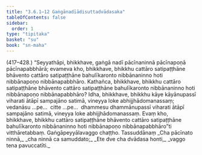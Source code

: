 ```yaml
---
title: "3.6.1–12 Gaṅgānadīādisuttadvādasaka"
tableOfContents: false
sidebar:
  order: 1
type: "tipitaka"
basket: "su"
book: "sn-maha"
---
```



<DynamicBreadcrumb />

<Paragraph type="center" book="sn-maha">
(417–428.)
</Paragraph>

<Paragraph number="975" book="sn-maha">
“Seyyathāpi, bhikkhave, gaṅgā nadī pācīnaninnā pācīnapoṇā pācīnapabbhārā; evameva kho, bhikkhave, bhikkhu cattāro satipaṭṭhāne bhāvento cattāro satipaṭṭhāne bahulīkaronto nibbānaninno hoti nibbānapoṇo nibbānapabbhāro.
</Paragraph>

<Paragraph number="976" book="sn-maha">
Kathañca, bhikkhave, bhikkhu cattāro satipaṭṭhāne bhāvento cattāro satipaṭṭhāne bahulīkaronto nibbānaninno hoti nibbānapoṇo nibbānapabbhāro? Idha, bhikkhave, bhikkhu kāye kāyānupassī viharati ātāpī sampajāno satimā, vineyya loke abhijjhādomanassaṃ; vedanāsu …pe…  citte …pe…  dhammesu dhammānupassī viharati ātāpī sampajāno satimā, vineyya loke abhijjhādomanassaṃ. Evaṃ kho, bhikkhave, bhikkhu cattāro satipaṭṭhāne bhāvento cattāro satipaṭṭhāne bahulīkaronto nibbānaninno hoti nibbānapoṇo nibbānapabbhāro”ti vitthāretabbaṃ.

</Paragraph>

<Paragraph number="977" type="center" book="sn-maha">
Gaṅgāpeyyālavaggo chaṭṭho.



</Paragraph>

<Paragraph number="978" type="center" book="sn-maha">
Tassuddānaṃ


</Paragraph>

<Paragraph number="979" type="verses" book="sn-maha">
_Cha pācīnato ninnā,_  
_cha ninnā ca samuddato;_  
_Ete dve cha dvādasa honti,_  
_vaggo tena pavuccatīti._
</Paragraph>